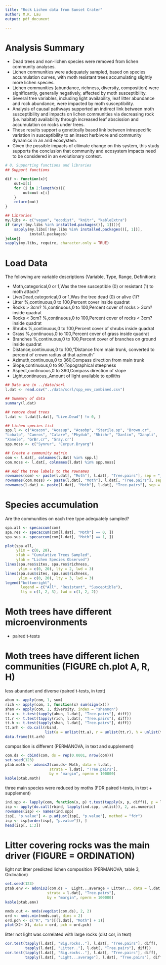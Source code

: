 ```yaml
---
title: "Rock Lichen data from Sunset Crater"
author: M.K. Lau
output: pdf_document

---
```


# Analysis Summary

- Dead trees and non-lichen species were removed from lichen community
  analyses. 
- Lichen communities were adequately sampled, based on species
  accumulation curves, with moth resistant trees accumulating slightly
  more lichen species.
- Lichen communities (abundance, richness, diversity, composition)
were significantly, generally negatively, affected by moth
susceptibility.
- Several tree variables, including light availability, leaf litter
  abundance and rock abundance, were impacted by moth susceptibility.
- Analysis of causal pathways supported an indirect link between moth
  susceptibility and impacts on lichen communities via decreasing rock
  (i.e. habitat) availability through increased leaf abscission and
  accumulation on rocks under trees.
- These results support a genetically based link between intraspecific
  variation in susceptibility to an insect herbivore and community
  dynamics in an arid ecosystem.
- Given the possible impacts of cliimate change on this system, this
  study supports the conclusion that community and ecosystem impacts
  need to be considered in an evolutionary context.

```r
# 0. Supporting functions and libraries
## Support functions

dif <- function(x){
    out=x[1]
    for (i in 2:length(x)){
        out=out-x[i]
    }
    return(out)
}

## Libraries
my.libs <- c("vegan", "ecodist", "knitr", "kableExtra")
if (any(!(my.libs %in% installed.packages()[, 1]))){
    sapply(my.libs[!(my.libs %in% installed.packages()[, 1])], 
           install.packages)
}else{}
sapply(my.libs, require, character.only = TRUE)


```

# Load Data


The following are variable descriptions (Variable, Type, Range, Definition):

    

- Moth,categorical,0 or 1,Was the tree susceptible (0) or resistant (1) to moth attack?
- Live/Dead,categorical,0 or 1,Was the tree dead (0) or alive (1)?
- Litter %,continuous,0 to 100,Percent cover inside quadrat
- Rocks > 3cm? %,continuous,0 to 100,Percent cover of rocks > 3cm? inside quadrat
- Rocks < 3cm? %,continuous,0 to 100,Percent cover of rocks < 3cm? inside quadrat
- Shrubs %,continuous,0 to 100,Percent cover of shrubs inside quadrat
- Grass %,continuous,0 to 100,Percent cover of grass inside quadrat
- Branches %,continuous,0 to 100,Percent cover of branches on ground inside quadrat
- Distance,continuous,0 to 100,"Distance from main trunk, converted to percent of crown radius at that azimuth"
- Azimuth,continuous,0 to 360,Compass direction from main trunk
- Slope,continuous,0 to 90,Topographical steepness
- Aspect,continuous,0 to 360,Compass direction of slope
- Light,continuous,,Amount of light available to epiliths

```r

## Data are in ../data/scrl
l.dat <- read.csv("../data/scrl/spp_env_combined.csv")

## Summary of data
summary(l.dat)

## remove dead trees
l.dat <- l.dat[l.dat[, "Live.Dead"] != 0, ]

## Lichen species list
spp.l <- c("Acacon", "Acasup", "Acaobp", "Sterile.sp", "Brown.cr",
"Lobalp", "Canros", "Calare", "Phydub", "Rhichr", "Xanlin", "Xanpli",
"Xanele", "GrBr.cr", "Gray.cr")
spp.moss <- c("Synrur", "Cerpur.Bryarg")

## Create a community matrix
com <- l.dat[, colnames(l.dat) %in% spp.l]
com.moss <- l.dat[, colnames(l.dat) %in% spp.moss]

## Add the tree labels to the rownames
rownames(com) <- paste(l.dat[, "Moth"], l.dat[, "Tree.pairs"], sep = "_")
rownames(com.moss) <- paste(l.dat[, "Moth"], l.dat[, "Tree.pairs"], sep = "_")
rownames(l.dat) <- paste(l.dat[, "Moth"], l.dat[, "Tree.pairs"], sep = "_")

```


# Species accumulation

Are the communities on each tree type adequately sampled?

```r

spa.all <- specaccum(com)
spa.res <- specaccum(com[l.dat[, "Moth"] == 0, ])
spa.sus <- specaccum(com[l.dat[, "Moth"] == 1, ])

plot(spa.all,
     ylim = c(0, 20),
     xlab = "Cumulative Trees Sampled",
     ylab = "Lichen Species Observed")
lines(spa.res$sites, spa.res$richness, 
      ylim = c(0, 20), lty = 2, lwd = 3)
lines(spa.sus$sites, spa.sus$richness, 
      ylim = c(0, 20), lty = 3, lwd = 3)
legend("bottomright", 
       legend = c("All", "Resistant", "Susceptible"), 
       lty = c(1, 2, 3), lwd = c(1, 2, 2))

```

# Moth trees have different microenvironments 

- paired t-tests 

# Moth trees have different lichen communities (FIGURE ch.plot A, R, H) 

less abundant and diverse (paired t-tests, in text) 

```R
abun <- apply(com, 1, sum)
rich <- apply(com, 1, function(x) sum(sign(x)))
shan <- apply(com, 1, diversity, index = "shannon")
tt.a <- t.test(tapply(abun, l.dat[, "Tree.pairs"], diff))
tt.r <- t.test(tapply(rich, l.dat[, "Tree.pairs"], diff))
tt.h <- t.test(tapply(shan, l.dat[, "Tree.pairs"], diff))
tt.arh <- do.call(rbind, 
                  list(a = unlist(tt.a), r = unlist(tt.r), h = unlist(tt.h)))
data.frame(tt.arh)

```

composition is different (PERMANOVA, in text and supplement)

```R

com.ds <- cbind(com, ds = rep(0.0001, nrow(com)))
set.seed(123)
ptab.moth <- adonis2(com.ds~ Moth, data = l.dat, 
                    strata = l.dat[, "Tree.pairs"], 
                    by = "margin", nperm = 100000)
kable(ptab.moth)

```

three main species were reduced by moths (FDR paired t-tests, in text + supplement)

```R

ind.spp <- lapply(com, function(x, p) t.test(tapply(x, p, diff)), p = l.dat[, "Tree.pairs"])
isp <- apply(do.call(rbind, lapply(ind.spp, unlist)), 2, as.numeric)
rownames(isp) <- names(ind.spp)
isp[, "p.value"] <- p.adjust(isp[, "p.value"], method = "fdr")
isp <- isp[order(isp[, "p.value"]), ]
head(isp[, 1:3])

```

# Litter covering rocks was the main driver (FIGURE = ORDINATION)

light not litter predicted lichen composition (PERMANOVA, table 3, Ordination)

```R

set.seed(123)
ptab.env <- adonis2(com.ds ~  Light...average + Litter.., data = l.dat, 
                   strata = l.dat[, "Tree.pairs"],  
                   by = "margin", nperm = 100000)
kable(ptab.env)
```

```R

nmds.out <- nmds(vegdist(com.ds), 2, 2)
ord <- nmds.min(nmds.out, dims = 2)
ord.pch <- c("R", "S")[(l.dat[, "Moth"] + 1)]
plot(X2~ X1, data = ord, pch = ord.pch)

```

litter not light was correlated with large rocks (dist cor, in text)

```R

cor.test(tapply(l.dat[, "Big.rocks.."], l.dat[, "Tree.pairs"], diff),
         tapply(l.dat[, "Litter.."], l.dat[, "Tree.pairs"], diff))
cor.test(tapply(l.dat[, "Big.rocks.."], l.dat[, "Tree.pairs"], diff),
         tapply(l.dat[, "Light...average"], l.dat[, "Tree.pairs"], diff))

```

